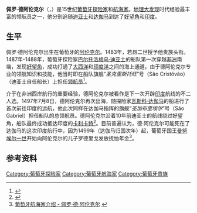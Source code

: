 '''佩罗·德阿伦克尔'''（{{lang-pt|'''Pêro de Alenquer'''}}，{{bd|？||1498年？}}）是15世纪[[葡萄牙|葡萄牙]][[探险家|探险家]]和[[航海家|航海家]]。[[地理大发现|地理大发现]]时代经验最丰富的领航员之一，他分别追随[[迪亚士|迪亚士]]和[[达伽马|达伽马]]到达了[[好望角|好望角]]和[[印度|印度]]。

== 生平 ==
佩罗·德阿伦克尔出生在葡萄牙的[[阿伦克尔|阿伦克尔]]。1483年，若昂二世授予他贵族头衔。1487年-1488年，葡萄牙探险家[[巴尔托洛梅乌·迪亚士|巴尔托洛梅乌·迪亚士]]的船队第一次穿越[[非洲|非洲]]南端，发现[[好望角|好望角]]，成功打通了[[大西洋|大西洋]]和[[印度洋|印度洋]]之间的海上通道。由于德阿伦克尔专业的领航知识和技能，他当时即在船队旗舰“''圣克里斯托旺''”号（São Cristóvão）（迪亚士自任船长）上担任[[领航员|领航员]]<ref>{{Cite web |url=http://www.spiritus-temporis.com/bartolomeu-dias/ |title=迪亚士船队介绍 |accessdate=2010-05-12 |archive-date=2009-01-09 |archive-url=https://web.archive.org/web/20090109040622/http://www.spiritus-temporis.com/bartolomeu-dias/ |dead-url=no }}</ref>。

介于在非洲西岸航行的重要经验，德阿伦克尔被看作是下一次开辟[[印度|印度]]航线的不二人选。1497年7月8日，德阿伦克尔再次出海，随探险家[[瓦斯科·达伽马|瓦斯科·达伽马]]的船进行了首次前往印度的远航，他此次同样在达伽马指挥的旗舰“''圣加布里埃尔''”号（São Gabriel）担任船队的总领航员。德阿伦克尔沿着10年前迪亚士的航线绕过好望角，船队最终成功抵达印度的[[卡利卡特|卡利卡特]]<ref>{{Cite web |url=http://news.dayoo.com/china/200812/24/54500_4972781_4.htm |title=达·伽马：大航海时代的先驱 |accessdate=2010-05-12 |archive-date=2016-03-04 |archive-url=https://web.archive.org/web/20160304120534/http://news.dayoo.com/china/200812/24/54500_4972781_4.htm |dead-url=no }}</ref>。目前普遍认为，德·阿伦克尔可能死在了达伽马的这次印度航行中，因为1499年（达伽马归国次年）起，葡萄牙国王[[曼努埃尔一世_(葡萄牙)|曼努埃尔一世]]开始向阿伦克尔的儿子罗德里戈发放抚恤年金<ref>[http://cvc.instituto-camoes.pt/navegaport/a10.html 葡萄牙航海家介绍 - 佩罗·德·阿伦克尔] {{Wayback|url=http://cvc.instituto-camoes.pt/navegaport/a10.html |date=20210427080721 }} {{pt_icon}}</ref>。

== 参考资料 ==
{{reflist}}

{{DEFAULTSORT:Alenquer, Pero De}}
{{探险家小作品}}

[[Category:葡萄牙探险家|Category:葡萄牙探险家]]
[[Category:葡萄牙航海家|Category:葡萄牙航海家]]
[[Category:葡萄牙贵族|Category:葡萄牙贵族]]